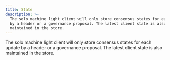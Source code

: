 ```yaml
---
title: State
description: >-
  The solo machine light client will only store consensus states for each update
  by a header or a governance proposal. The latest client state is also
  maintained in the store.
---
```

The solo machine light client will only store consensus states for each update by a header
or a governance proposal. The latest client state is also maintained in the store.
